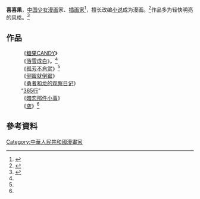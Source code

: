 {{citation style|time=2015-11-10T09:47:17+00:00}}
{{expand|time=2015-11-10T09:47:17+00:00}}
'''喜喜果'''，[[中国|中国]][[少女漫画|少女漫画]]家、[[插画家|插画家]]<ref name="#1">{{Cite news|url=http://comic.sina.com.cn/n/2012-12-05/112510200.shtml|title=坐拥美男后宫《空》喜喜果精装画集华丽上市|language=zh-cn|publisher=新浪网|author=|date=2012年12月5日|accessdate=2015-11-10|archive-date=2016-03-04|archive-url=https://web.archive.org/web/20160304192401/http://comic.sina.com.cn/n/2012-12-05/112510200.shtml|dead-url=no}}</ref>，擅长改编[[小说|小说]]成为漫画。<ref name="#2">{{Cite news|url=http://comic.qq.com/a/20100830/000062.htm|title=著名漫画家林玉琴、喜喜果将出席动漫展|language=zh-cn|publisher=腾讯网|author=|date=2010年8月30日|accessdate=2015-11-10|archive-date=2016-03-06|archive-url=https://web.archive.org/web/20160306074053/http://comic.qq.com/a/20100830/000062.htm|dead-url=no}}</ref>作品多为轻快明亮的风格。<ref name="#3">{{Cite news|url=http://news.comicyu.com/2012/06/15/69762.html|title=《盗墓笔记》六周年纪念册画手之喜喜果|language=zh-cn|publisher=漫域|author=小米|6=2012年06月15日15:06:32|accessdate=2015-11-10|archive-date=2016-03-04|archive-url=https://web.archive.org/web/20160304214200/http://news.comicyu.com/2012/06/15/69762.html|dead-url=no}}</ref>

==作品==
:《[[糖果CANDY|糖果CANDY]]》
:《[[落雪成白|落雪成白]]》。<ref name="#2"/>
:《[[孤芳不自赏|孤芳不自赏]]》<ref name="#3"/>
:《[[倒霉就倒霉|倒霉就倒霉]]》
:《[[勇者和龙的观察日记|勇者和龙的观察日记]]》
:“[[365行|365行]]”
:《[[暗恋那件小事|暗恋那件小事]]》
:《[[空_(漫画)|空]]》<ref name="#1"/>

== 參考資料 ==
{{Reflist}}
[[Category:中華人民共和國漫畫家|Category:中華人民共和國漫畫家]]